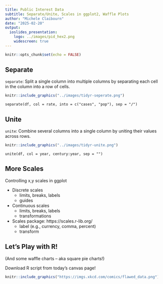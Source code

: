 ```yaml
---
title: Public Interest Data
subtitle: Separate/Unite, Scales in ggplot2, Waffle Plots
author: "Michele Claibourn"
date: "2025-02-20"
output: 
  ioslides_presentation:
    logo: ../images/pid_hex2.png
    widescreen: true
---
```


```r
knitr::opts_chunk$set(echo = FALSE)
```

## Separate
`separate`: Split a single column into multiple columns by separating each cell in the column into a row of cells.

```r
knitr::include_graphics("../images/tidyr-seperate.png")
```

`separate(df, col = rate, into = c("cases", "pop"), sep = "/")`


## Unite

`unite`: Combine several columns into a single column by uniting their values across rows.

```r
knitr::include_graphics("../images/tidyr-unite.png")
```

`unite(df, col = year, century:year, sep = "")`

## More Scales

Controlling x,y scales in ggplot

* Discrete scales
  - limits, breaks, labels
  - guides
* Continuous scales
  - limits, breaks, labels
  - transformations
* Scales package: https://scales.r-lib.org/
  - label (e.g., currency, comma, percent)
  - transform

## Let's Play with R!

(And some waffle charts -- aka square pie charts!)

Download R script from today’s canvas page!

```r
knitr::include_graphics("https://imgs.xkcd.com/comics/flawed_data.png")
```